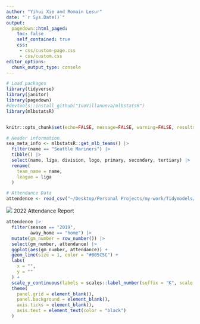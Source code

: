 ```yaml
---
author: "Yihui Xie and Romain Lesur"
date: "`r Sys.Date()`"
output:
  pagedown::html_paged:
    toc: false
    self_contained: true
    css:
     - css/custom-page.css
     - css/custom.css
editor_options: 
  chunk_output_type: console
---
```



```r

# Load packages
library(tidyverse)
library(janitor)
library(pagedown)
#devtools::install_github("IvoVillanueva/mlbstatsR")
library(mlbstatsR)


knitr::opts_chunk$set(echo=FALSE, message=FALSE, warning=FALSE, results='hide')

# Header information
sea_meta_info <- mlbstatsR::get_mlb_teams() |> 
  filter(name == "Seattle Mariners") |> 
  tibble() |> 
  select(name, liga, division, logo, primary, secondary, tertiary) |> 
  rename(
    team_name = name,
    league = liga
  )

# Attendance Data
attendence <- read_csv("~/Desktop/Personal Projects/my-work/Tidymodels/MLB/data/game_data.csv")

```


<div class='header'>
<img id='team-logo' src='https://www.mlbstatic.com/team-logos/team-cap-on-light/136.svg' > <span id='header-title'> 2022 Attendance Report </span>
</div>


```r

attendence |> 
  filter(season == "2019",
         away_home == "home") |>
  mutate(gm_number = row_number()) |> 
  select(gm_number, attendance) |> 
  ggplot(aes(gm_number, attendance)) +
  geom_line(size = 1, color = "#005C5C") +
  labs(
    x = "",
    y = ""
  ) +
  scale_y_continuous(labels = scales::label_number(suffix = "K", scale = 1/1000)) +
  theme(
    panel.grid = element_blank(),
    panel.background = element_blank(),
    axis.ticks = element_blank(),
    axis.text = element_text(color = "black")
  )
  
```
